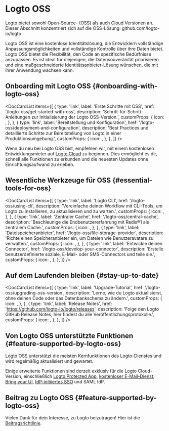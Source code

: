 
# Logto OSS

Logto bietet sowohl Open-Source- (OSS) als auch [Cloud](/logto-cloud) Versionen an. Dieser Abschnitt konzentriert sich auf die OSS-Lösung: <Url type="inline" href="https://github.com/logto-io/logto">github.com/logto-io/logto</Url>

Logto OSS ist eine kostenlose Identitätslösung, die Entwicklern vollständige Anpassungsmöglichkeiten und vollständige Kontrolle über ihre Daten bietet. Logto OSS bietet die Flexibilität, den Code an spezifische Bedürfnisse anzupassen. Es ist ideal für diejenigen, die Datensouveränität priorisieren und eine maßgeschneiderte Identitätsanbieter-Lösung wünschen, die mit ihrer Anwendung wachsen kann.

## Onboarding mit Logto OSS \{#onboarding-with-logto-oss}

<DocCardList
  items={[
    {
      type: 'link',
      label: 'Erste Schritte mit OSS',
      href: '/logto-oss/get-started-with-oss',
      description: 'Schritt-für-Schritt-Anleitungen zur Initialisierung der Logto OSS-Version.',
      customProps: {
        icon: <RocketIcon />,
      },
    },
    {
      type: 'link',
      label: 'Bereitstellung und Konfiguration',
      href: '/logto-oss/deployment-and-configuration',
      description:
        'Best Practices und detaillierte Schritte zur Bereitstellung von Logto in einer Produktionsumgebung.',
      customProps: {
        icon: <GearIcon />,
      },
    },
  ]}
/>

<Admonition type="tip" title="Schnellstart benötigt?">

Wenn du neu bei Logto OSS bist, empfehlen wir, mit einem kostenlosen Entwicklungsmieter auf [Logto Cloud](https://cloud.logto.io) zu beginnen. Dies ermöglicht es dir, schnell alle Funktionen zu erkunden und die neuesten Updates ohne Einrichtungsaufwand zu erleben.

</Admonition>

## Wesentliche Werkzeuge für OSS \{#essential-tools-for-oss}

<DocCardList
  items={[
    {
      type: 'link',
      label: 'Logto CLI',
      href: '/logto-oss/using-cli',
      description:
        'Vereinfache deinen Workflow mit CLI-Tools, um Logto zu installieren, zu aktualisieren und zu warten.',
      customProps: {
        icon: <CliIcon />,
      },
    },
    {
      type: 'link',
      label: 'Zentraler Cache',
      href: '/logto-oss/central-cache',
      description: 'Beschleunige die Endbenutzererfahrung mit Redis®1 als zentralem Cache.',
      customProps: {
        icon: <CentralCacheIcon />,
      },
    },
    {
      type: 'link',
      label: 'Dateispeicheranbieter',
      href: '/logto-oss/file-storage-provider',
      description:
        'Richte einen Speicheranbieter ein, um Dateien wie Benutzeravatare zu verwalten.',
      customProps: {
        icon: <FileStorageIcon />,
      },
    },
    {
      type: 'link',
      label: 'Entwickle deinen Connector',
      href: '/logto-oss/develop-your-connector',
      description:
        'Erstelle benutzerdefinierte soziale, E-Mail- oder SMS-Connectors und teile sie.',
      customProps: {
        icon: <ConnectorsIcon />,
      },
    },
  ]}
/>
## Auf dem Laufenden bleiben \{#stay-up-to-date}

<DocCardList
  items={[
    {
      type: 'link',
      label: 'Upgrade-Tutorial',
      href: '/logto-oss/upgrading-oss-version',
      description:
        'Lerne, wie du Logto aktualisierst, ohne deinen Code oder das Datenbankschema zu ändern.',
      customProps: {
        icon: <UpdateIcon />,
      },
    },
    {
      type: 'link',
      label: 'Release Notes',
      href: 'https://github.com/logto-io/logto/releases',
      description:
        'Folge den Logto GitHub Release Notes, hier findest du alle Veröffentlichungsprotokolle.',
      customProps: {
        icon: <DocumentIcon />,
      },
    },
  ]}
/>

## Von Logto OSS unterstützte Funktionen \{#feature-supported-by-logto-oss}

Logto OSS unterstützt die meisten Kernfunktionen des Logto-Dienstes und wird regelmäßig aktualisiert und gewartet.

Einige erweiterte Funktionen sind derzeit exklusiv für die Logto Cloud-Version, einschließlich [Logto Protected App](/integrate-logto/protected-app/), [kostenloser E-Mail-Dienst](/connectors/email-connectors/built-in-email-service), [Bring your UI](/customization/bring-your-ui), [IdP-initiiertes SSO](/end-user-flows/enterprise-sso/idp-initiated-sso) und SAML IdP.

## Beitrag zu Logto OSS \{#feature-supported-by-logto-oss}

Vielen Dank für dein Interesse, zu Logto beizutragen! Hier ist die [Beitragsrichtlinie](/logto-oss/contribution).
